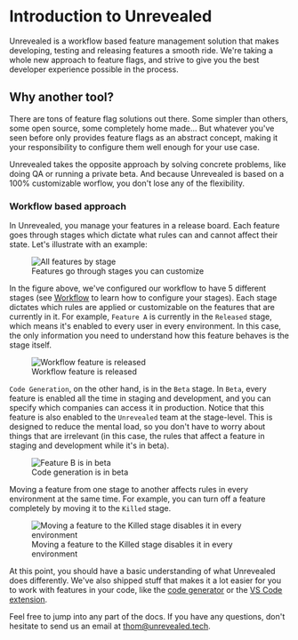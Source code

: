 # Introduction to Unrevealed

Unrevealed is a workflow based feature management solution that makes developing, testing and releasing features a smooth ride. We're taking a whole new approach to feature flags, and strive to give you the best developer experience possible in the process.

## Why another tool?

There are tons of feature flag solutions out there. Some simpler than others, some open source, some completely home made... But whatever you've seen before only provides feature flags as an abstract concept, making it your responsibility to configure them well enough for your use case.

Unrevealed takes the opposite approach by solving concrete problems, like doing QA or running a private beta. And because Unrevealed is based on a 100% customizable worflow, you don't lose any of the flexibility.

### Workflow based approach

In Unrevealed, you manage your features in a release board. Each feature goes through stages which dictate what rules can and cannot affect their state. Let's illustrate with an example:

<figure>
  <img src="/img/docs/intro/kanban.png" alt="All features by stage" />
  <figcaption>Features go through stages you can customize</figcaption>
</figure>

In the figure above, we've configured our workflow to have 5 different stages (see [Workflow](/docs/workflow) to learn how to configure your stages). Each stage dictates which rules are applied or customizable on the features that are currently in it. For example, `Feature A` is currently in the `Released` stage, which means it's enabled to every user in every environment. In this case, the only information you need to understand how this feature behaves is the stage itself.

<figure>
  <img
    src="/img/docs/intro/feature-released.png"
    alt="Workflow feature is released"
  />
  <figcaption>Workflow feature is released</figcaption>
</figure>

`Code Generation`, on the other hand, is in the `Beta` stage. In `Beta`, every feature is enabled all the time in staging and development, and you can specify which companies can access it in production. Notice that this feature is also enabled to the `Unrevealed` team at the stage-level. This is designed to reduce the mental load, so you don't have to worry about things that are irrelevant (in this case, the rules that affect a feature in staging and development while it's in beta).

<figure>
  <img src="/img/docs/intro/feature-beta.png" alt="Feature B is in beta" />
  <figcaption>Code generation is in beta</figcaption>
</figure>

Moving a feature from one stage to another affects rules in every environment at the same time. For example, you can turn off a feature completely by moving it to the `Killed` stage.

<figure>
  <img
    src="/img/docs/intro/move-to-killed.gif"
    alt="Moving a feature to the Killed stage disables it in every environment"
  />
  <figcaption>
    Moving a feature to the Killed stage disables it in every environment
  </figcaption>
</figure>

At this point, you should have a basic understanding of what Unrevealed does differently. We've also shipped stuff that makes it a lot easier for you to work with features in your code, like the [code generator](/docs/code-generation) or the [VS Code extension](/docs/vscode).

Feel free to jump into any part of the docs. If you have any questions, don't hesitate to send us an email at thom@unrevealed.tech.
